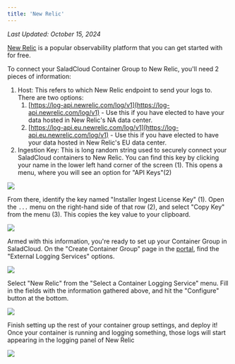 ```yaml
---
title: 'New Relic'
---
```


_Last Updated: October 15, 2024_

[New Relic](https://newrelic.com/) is a popular observability platform that you can get started with for free.

To connect your SaladCloud Container Group to New Relic, you'll need 2 pieces of information:

1. Host: This refers to which New Relic endpoint to send your logs to. There are two options:
   1. [https://log-api.newrelic.com/log/v1](https://log-api.newrelic.com/log/v1) - Use this if you have elected to have
      your data hosted in New Relic's NA data center.
   2. [https://log-api.eu.newrelic.com/log/v1](https://log-api.eu.newrelic.com/log/v1) - Use this if you have elected to
      have your data hosted in New Relic's EU data center.
2. Ingestion Key: This is long random string used to securely connect your SaladCloud containers to New Relic. You can
   find this key by clicking your name in the lower left hand corner of the screen (1). This opens a menu, where you
   will see an option for "API Keys"(2)

<img src="/container-engine/images/new-relic-get-credentials.png" />

From there, identify the key named "Installer Ingest License Key" (1). Open the `...` menu on the right-hand side of
that row (2), and select "Copy Key" from the menu (3). This copies the key value to your clipboard.

<img src="/container-engine/images/new-relic-get-credentials-2.png" />

Armed with this information, you're ready to set up your Container Group in SaladCloud. On the "Create Container Group"
page in the [portal](https://portal.salad.com), find the "External Logging Services" options.

<img src="/container-engine/images/portal-edit-external-logging.png" />

Select "New Relic" from the "Select a Container Logging Service" menu. Fill in the fields with the information gathered
above, and hit the "Configure" button at the bottom.

<img src="/container-engine/images/select-new-relic.png" />

Finish setting up the rest of your container group settings, and deploy it! Once your container is running and logging
something, those logs will start appearing in the logging panel of New Relic

<img src="/container-engine/images/new-relic-portal.png" />
